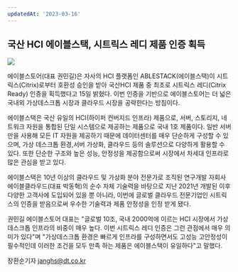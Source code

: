 ```yaml
---
updatedAt: '2023-03-16'
---
```


<h2>국산 HCI 에이블스택, 시트릭스 레디 제품 인증 획득</h2>

<img src='https://github.com/ablecloud-team/ablecloud-homepage/blob/dev/public/images/blog/489-1.png?raw=true' />

에이블스토어(대표 권민길)은 자사의 HCI 플랫폼인 ABLESTACK(에이블스택)이 시트릭스(Citrix)로부터 호환성 승인을 받아 국산HCI 제품 중 최초로 시트릭스
레디(Citrix Ready) 인증을 획득했다고 15일 밝혔다. 이번 인증을 기반으로 에이블스토어는 더 넓은 국내외 가상데스크톱 시장과 클라우드 시장을 공략한다는 방침이다.

에이블스택은 국산 유일의 HCI(하이퍼 컨버지드 인프라) 제품으로, 서버, 스토리지, 네트워크 자원을 통합된 단일 시스템으로 제공하는 제품으로 국내 1호 제품이다.
일반 서버만을 사용해 모든 IT 자원을 제공하기 때문에 데이터센터를 매우 단순하게 구성할 수 있으며, 가상 데스크톱 환경,서버 가상화, 클라우드 등의 솔루션으로 다양하게 활용할 수 있다.
또한 단순한 구조와 높은 성능, 안정성을 제공함으로써 시장에서 차세대 인프라로 많은 관심을 받고 있다.

에이블스택은 10년 이상의 클라우드 및 가상화 분야 전문가로 조직된 연구개발 자회사 에이블클라우드(대표 박동혁)의 순수 자체 기술력을 바탕으로 지난 2021년 개발된 이후
다양한 고객사에 도입되어 있을 뿐 아니라, 이번에 글로벌 클라우드 전문기업인 시트릭스의 인증을 받음으로써 우수한 기술력과 제품 안정성을 인정 받게 됐다.

권민길 에이블스토어 대표는 "글로벌 10조, 국내 2000억에 이르는 HCI 시장에서 가상 데스크톱 인프라의 비중이 매우 높다. 이번 시트릭스 레디 인증은 그런 관점에서
매우 의미가 있다"며 "가상데스크톱 환경은 빠르게 인프라를 구성하면서도 고성능 고안정성이 필수적인데 이러한 조건을 모두 만족 하는 제품은 에이블스택이 유일하다"고 말했다.

장환순기자 janghs@dt.co.kr
